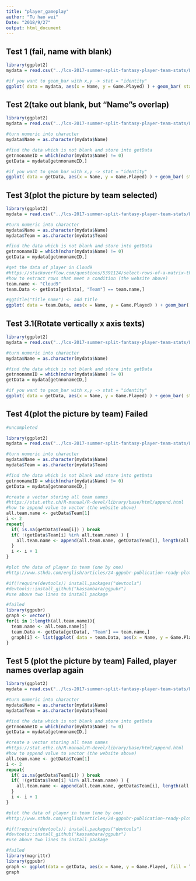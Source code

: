 ```yaml
---
title: "player_gameplay"
author: "Tu hao wei"
Date: "2018/9/27"
output: html_document
---
```


## Test 1 (fail, name with blank)
```r
library(ggplot2)
mydata = read.csv("../lcs-2017-summer-split-fantasy-player-team-stats/LCS Players Stats Summer Split 2017.csv")

#if you want to geom_bar with x,y -> stat = "identity"
ggplot( data = mydata, aes(x = Name, y = Game.Played) ) + geom_bar( stat = "identity" ) 

```

## Test 2(take out blank, but "Name"s overlap)
```r
library(ggplot2)
mydata = read.csv("../lcs-2017-summer-split-fantasy-player-team-stats/LCS Players Stats Summer Split 2017.csv")

#turn numeric into character
mydata$Name = as.character(mydata$Name)  

#find the data which is not blank and store into getData
getnnonameID = which(nchar(mydata$Name) != 0) 
getData = mydata[getnnonameID,]

#if you want to geom_bar with x,y -> stat = "identity"
ggplot( data = getData, aes(x = Name, y = Game.Played) ) + geom_bar( stat = "identity" ) 

```

## Test 3(plot the picture by team selected)
```r
library(ggplot2)
mydata = read.csv("../lcs-2017-summer-split-fantasy-player-team-stats/LCS Players Stats Summer Split 2017.csv")

#turn numeric into character
mydata$Name = as.character(mydata$Name)
mydata$Team = as.character(mydata$Team)

#find the data which is not blank and store into getData
getnnonameID = which(nchar(mydata$Name) != 0) 
getData = mydata[getnnonameID,]

#get the data of player in Cloud9
#https://stackoverflow.com/questions/5391124/select-rows-of-a-matrix-that-meet-a-condition
#how to extract rows that meet a condition (the website above)
team.name <- "Cloud9"
team.Data <- getData[getData[, "Team"] == team.name,]

#ggtitle("title_name") <- add title 
ggplot( data = team.Data, aes(x = Name, y = Game.Played) ) + geom_bar( stat = "identity" ) + ggtitle(team.name)

```


## Test 3.1(Rotate vertically x axis texts)
```r
library(ggplot2)
mydata = read.csv("../lcs-2017-summer-split-fantasy-player-team-stats/LCS Players Stats Summer Split 2017.csv")

#turn numeric into character
mydata$Name = as.character(mydata$Name)  

#find the data which is not blank and store into getData
getnnonameID = which(nchar(mydata$Name) != 0) 
getData = mydata[getnnonameID,]

#if you want to geom_bar with x,y -> stat = "identity"
ggplot( data = getData, aes(x = Name, y = Game.Played) ) + geom_bar( stat = "identity" ) + theme(axis.text.x = element_text(angle = 90, hjust = 1))

```

## Test 4(plot the picture by team) Failed
```r
#uncompleted

library(ggplot2)
mydata = read.csv("../lcs-2017-summer-split-fantasy-player-team-stats/LCS Players Stats Summer Split 2017.csv")

#turn numeric into character
mydata$Name = as.character(mydata$Name)
mydata$Team = as.character(mydata$Team)

#find the data which is not blank and store into getData
getnnonameID = which(nchar(mydata$Name) != 0) 
getData = mydata[getnnonameID,]

#create a vector storing all team names
#https://stat.ethz.ch/R-manual/R-devel/library/base/html/append.html
#how to append value to vector (the website above)
all.team.name <- getData$Team[1]
i <- 2
repeat{
  if( is.na(getData$Team[i]) ) break
  if( !(getData$Team[i] %in% all.team.name) ) {
    all.team.name <- append(all.team.name, getData$Team[i], length(all.team.name))
  }
  i <- i + 1
}

#plot the data of player in team (one by one)
#http://www.sthda.com/english/articles/24-ggpubr-publication-ready-plots/81-ggplot2-easy-way-to-mix-multiple-graphs-on-the-same-page/

#if(!require(devtools)) install.packages("devtools")
#devtools::install_github("kassambara/ggpubr")
#use above two lines to install package

#failed
library(ggpubr)
graph <- vector()
for(i in 1:length(all.team.name)){
  team.name <- all.team.name[i]
  team.Data <- getData[getData[, "Team"] == team.name,]
  graph[i] <- list(ggplot( data = team.Data, aes(x = Name, y = Game.Played) ) + geom_bar( stat = "identity" ) + ggtitle(team.name) + theme(axis.text.x = element_text(angle = 90, hjust = 1)))
}

```

## Test 5 (plot the picture by team) Failed, player names overlap again
```r
library(ggplot2)
mydata = read.csv("../lcs-2017-summer-split-fantasy-player-team-stats/LCS Players Stats Summer Split 2017.csv")

#turn numeric into character
mydata$Name = as.character(mydata$Name)
mydata$Team = as.character(mydata$Team)

#find the data which is not blank and store into getData
getnnonameID = which(nchar(mydata$Name) != 0) 
getData = mydata[getnnonameID,]

#create a vector storing all team names
#https://stat.ethz.ch/R-manual/R-devel/library/base/html/append.html
#how to append value to vector (the website above)
all.team.name <- getData$Team[1]
i <- 2
repeat{
  if( is.na(getData$Team[i]) ) break
  if( !(getData$Team[i] %in% all.team.name) ) {
    all.team.name <- append(all.team.name, getData$Team[i], length(all.team.name))
  }
  i <- i + 1
}

#plot the data of player in team (one by one)
#http://www.sthda.com/english/articles/24-ggpubr-publication-ready-plots/81-ggplot2-easy-way-to-mix-multiple-graphs-on-the-same-page/

#if(!require(devtools)) install.packages("devtools")
#devtools::install_github("kassambara/ggpubr")
#use above two lines to install package

#failed
library(magrittr)
library(ggpubr)
graph <- ggplot(data = getData, aes(x = Name, y = Game.Played, fill = Team)) + geom_bar(stat = "identity") + facet_wrap(~Team)
graph

```

